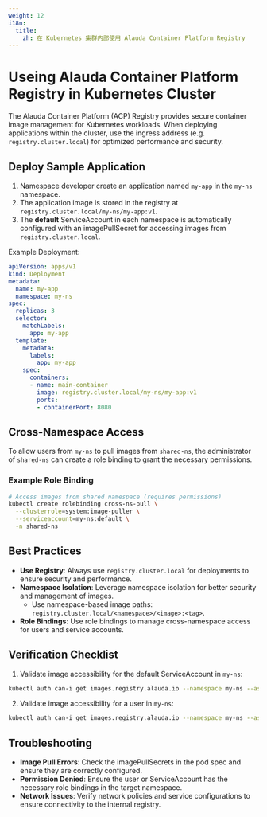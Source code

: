 ```yaml
---
weight: 12
i18n:
  title:
    zh: 在 Kubernetes 集群内部使用 Alauda Container Platform Registry
---
```



# Useing Alauda Container Platform Registry in Kubernetes Cluster
The Alauda Container Platform (ACP) Registry provides secure container image management for Kubernetes workloads. When deploying applications within the cluster, use the ingress address (e.g. `registry.cluster.local`) for optimized performance and security.

## Deploy Sample Application

1. Namespace developer create an application named `my-app` in the `my-ns` namespace.
2. The application image is stored in the registry at `registry.cluster.local/my-ns/my-app:v1`.
3. The **default** ServiceAccount in each namespace is automatically configured with an imagePullSecret for accessing images from `registry.cluster.local`.

Example Deployment:
```yaml
apiVersion: apps/v1
kind: Deployment
metadata:
  name: my-app
  namespace: my-ns
spec:
  replicas: 3
  selector:
    matchLabels:
      app: my-app
  template:
    metadata:
      labels:
        app: my-app
    spec:
      containers:
      - name: main-container
        image: registry.cluster.local/my-ns/my-app:v1
        ports:
        - containerPort: 8080
```

## Cross-Namespace Access
To allow users from `my-ns` to pull images from `shared-ns`, the administrator of `shared-ns` can create a role binding to grant the necessary permissions.
### Example Role Binding

```bash
# Access images from shared namespace (requires permissions)
kubectl create rolebinding cross-ns-pull \
  --clusterrole=system:image-puller \
  --serviceaccount=my-ns:default \
  -n shared-ns
```

## Best Practices
- **Use Registry**: Always use `registry.cluster.local` for deployments to ensure security and performance.
- **Namespace Isolation**: Leverage namespace isolation for better security and management of images.
  - Use namespace-based image paths: `registry.cluster.local/<namespace>/<image>:<tag>`.
- **Role Bindings**: Use role bindings to manage cross-namespace access for users and service accounts.

## Verification Checklist
1. Validate image accessibility for the default ServiceAccount in `my-ns`:
```bash
kubectl auth can-i get images.registry.alauda.io --namespace my-ns --as=system:serviceaccount:my-ns:default
```
2. Validate image accessibility for a user in `my-ns`:
```bash
kubectl auth can-i get images.registry.alauda.io --namespace my-ns --as=<username>
```

## Troubleshooting
- **Image Pull Errors**: Check the imagePullSecrets in the pod spec and ensure they are correctly configured.
- **Permission Denied**: Ensure the user or ServiceAccount has the necessary role bindings in the target namespace.
- **Network Issues**: Verify network policies and service configurations to ensure connectivity to the internal registry.
